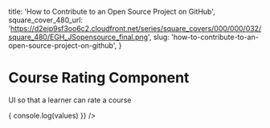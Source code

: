 
  title: 'How to Contribute to an Open Source Project on GitHub',
  square_cover_480_url:
    'https://d2eip9sf3oo6c2.cloudfront.net/series/square_covers/000/000/032/square_480/EGH_JSopensource_final.png',
  slug: 'how-to-contribute-to-an-open-source-project-on-github',
}

<Meta title="Components/Lessons/Overlay/RateCourseOverlay" />

# Course Rating Component

UI so that a learner can rate a course

<Canvas>
  <Story name="Default">
    <div className="max-w-7xl">
      <Index
        course={course}
        onRated={(values) => {
          console.log(values)
        }}
      />
    </div>
  </Story>
</Canvas>
